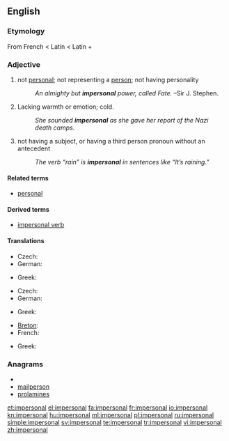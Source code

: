 ==English==

===Etymology===
From French {{term|impersonnel}} < Latin {{term|impersonalis}} < Latin {{term|im-||not}} + {{term|personalis||personal}}

===Adjective===
{{en-adj}}

# not [[personal]]; not representing a [[person]]; not having personality
#: ''An almighty but '''impersonal''' power, called Fate.'' &ndash;Sir J. Stephen.
# Lacking warmth or emotion; cold.
#: ''She sounded '''impersonal''' as she gave her report of the Nazi death camps.''
# {{grammar|of a verb or other word}} not having a subject, or having a third person pronoun without an antecedent
#: ''The verb “rain” is '''impersonal''' in sentences like “It’s raining.”''

====Related terms====
* [[personal]]

====Derived terms====
* [[impersonal verb]]

====Translations====
{{trans-top|not representing a person}}
* Czech: {{t-|cs|neosobní|m}}
* German: {{t-|de|unpersönlich}}
{{trans-mid}}
* Greek: {{t|el|απρόσωπος|sc=Grek}}
{{trans-bottom}}

{{trans-top|lacking warmth or emotion}}
* Czech: {{t-|cs|neosobní|m}}
* German: {{t-|de|unpersönlich}}
{{trans-mid}}
* Greek: {{t|el|απρόσωπος|sc=Grek}}
{{trans-bottom}}

{{trans-top|grammar}}
* [[Breton]]: {{t-|br|dic'hour|xs=Breton}}
* French: {{t+|fr|impersonnel}}
{{trans-mid}}
* Greek: {{t|el|απρόσωπος|sc=Grek}}
{{trans-bottom}}

===Anagrams===
* {{alphagram|aeilmnoprs}}
* [[mailperson#English|mailperson]]
* [[prolamines#English|prolamines]]

[[et:impersonal]]
[[el:impersonal]]
[[fa:impersonal]]
[[fr:impersonal]]
[[io:impersonal]]
[[kn:impersonal]]
[[hu:impersonal]]
[[ml:impersonal]]
[[pl:impersonal]]
[[ru:impersonal]]
[[simple:impersonal]]
[[sv:impersonal]]
[[te:impersonal]]
[[tr:impersonal]]
[[vi:impersonal]]
[[zh:impersonal]]